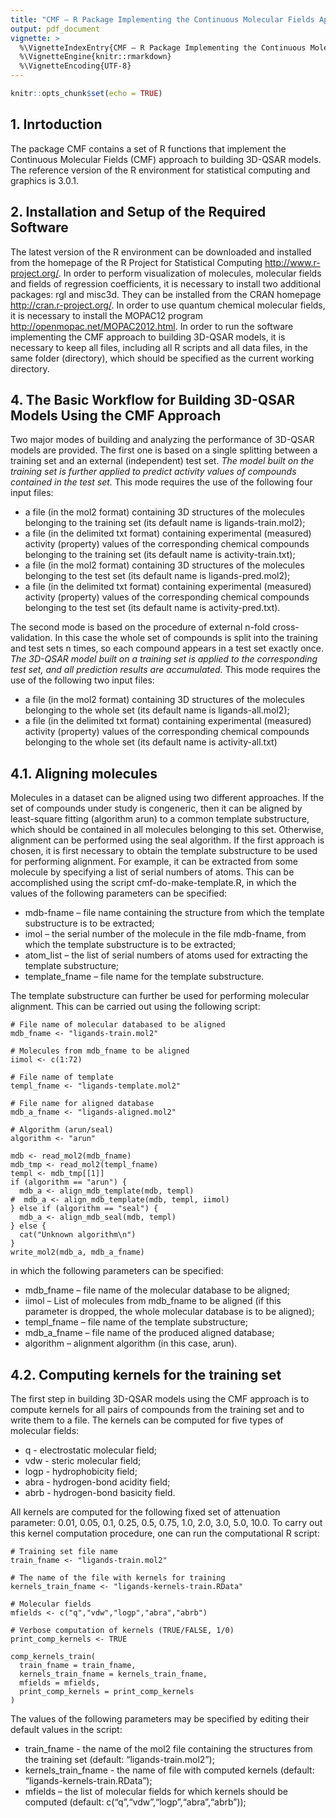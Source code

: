 ```yaml
---
title: "CMF – R Package Implementing the Continuous Molecular Fields Approach"
output: pdf_document
vignette: >
  %\VignetteIndexEntry{CMF – R Package Implementing the Continuous Molecular Fields Approach} 
  %\VignetteEngine{knitr::rmarkdown} 
  %\VignetteEncoding{UTF-8}
---
```


```r
knitr::opts_chunk$set(echo = TRUE)
```

## 1. Inrtoduction

The package CMF contains a set of R functions that implement the Continuous Molecular Fields (CMF) approach to building 3D-QSAR models. The reference version of the R environment for statistical computing and graphics is 3.0.1.

## 2. Installation and Setup of the Required Software

The latest version of the R environment can be downloaded and installed from the homepage of the R Project for Statistical Computing <http://www.r-project.org/>. In order to perform visualization of molecules, molecular fields and fields of regression coefficients, it is necessary to install two additional packages: rgl and misc3d. They can be installed from the CRAN homepage <http://cran.r-project.org/>. In order to use quantum chemical molecular fields, it is necessary to install the MOPAC12 program     <http://openmopac.net/MOPAC2012.html>.
In order to run the software implementing the CMF approach to building 3D-QSAR models, it is necessary to keep all files, including all R scripts and all data files, in the same folder (directory), which should be specified as the current working directory.

## 4. The Basic Workflow for Building 3D-QSAR Models Using the CMF Approach

Two major modes of building and analyzing the performance of 3D-QSAR models are provided. The first one is based on a single splitting between a training set and an external (independent) test set. *The model built on the training set is further applied to predict activity values of compounds contained in the test set.* This mode requires the use of the following four input files:

- a file (in the mol2 format) containing 3D structures of the molecules belonging to the training set (its default name is ligands-train.mol2);
-  a file (in the delimited txt format) containing experimental (measured) activity (property) values of the corresponding chemical compounds belonging to the training set (its default name is activity-train.txt);
- a file (in the mol2 format) containing 3D structures of the molecules belonging to the test set (its default name is ligands-pred.mol2);
- a file (in the delimited txt format) containing experimental (measured) activity (property) values of the corresponding chemical compounds belonging to the test set (its default name is activity-pred.txt).

The second mode is based on the procedure of external n-fold cross-validation. In this case the whole set of compounds is split into the training and test sets n times, so each compound appears in a test set exactly once. *The 3D-QSAR model built on a training set is applied to the corresponding test set, and all prediction results are accumulated.* This mode requires the use of the following two input files:

- a file (in the mol2 format) containing 3D structures of the molecules belonging to the whole set (its default name is ligands-all.mol2);
- a file (in the delimited txt format) containing experimental (measured) activity (property) values of the corresponding chemical compounds belonging to the whole set (its default name is activity-all.txt)

## 4.1. Aligning molecules


Molecules in a dataset can be aligned using two different approaches. If the set of compounds under study is congeneric, then it can be aligned by least-square fitting (algorithm arun) to a common template substructure, which should be contained in all molecules belonging to this set. Otherwise, alignment can be performed using the seal algorithm.
If the first approach is chosen, it is first necessary to obtain the template substructure to be used for performing alignment. For example, it can be extracted from some molecule by specifying a list of serial numbers of atoms. This can be accomplished using the script cmf-do-make-template.R, in which the values of the following parameters can be specified:

- mdb-fname – file name containing the structure from which the template substructure is to be extracted;
 - imol – the serial number of the molecule in the file mdb-fname, from which the template substructure is to be extracted;
- atom_list – the list of serial numbers of atoms used for extracting the template substructure;
- template_fname – file name for the template substructure.

The template substructure can further be used for performing molecular alignment. This can be carried out using the following script:

```
# File name of molecular databased to be aligned
mdb_fname <- "ligands-train.mol2"

# Molecules from mdb_fname to be aligned
iimol <- c(1:72)

# File name of template
templ_fname <- "ligands-template.mol2"

# File name for aligned database
mdb_a_fname <- "ligands-aligned.mol2"

# Algorithm (arun/seal)
algorithm <- "arun"

mdb <- read_mol2(mdb_fname)
mdb_tmp <- read_mol2(templ_fname)
templ <- mdb_tmp[[1]]
if (algorithm == "arun") {
  mdb_a <- align_mdb_template(mdb, templ)
#  mdb_a <- align_mdb_template(mdb, templ, iimol)
} else if (algorithm == "seal") {
  mdb_a <- align_mdb_seal(mdb, templ)
} else {
  cat("Unknown algorithm\n")
}
write_mol2(mdb_a, mdb_a_fname)

```
in which the following parameters can be specified:

- mdb_fname – file name of the molecular database to be aligned;
- iimol – List of molecules from mdb_fname to be aligned (if this parameter is dropped, the whole molecular database is to be aligned);
- templ_fname – file name of the template substructure;
- mdb_a_fname – file name of the produced aligned database;
- algorithm – alignment algorithm (in this case, arun).

## 4.2. Computing kernels for the training set

The first step in building 3D-QSAR models using the CMF approach is to compute kernels for all pairs of compounds from the training set and to write them to a file. The kernels can be computed for five types of molecular fields:

- q - electrostatic molecular field;
- vdw - steric molecular field;
- logp - hydrophobicity field;
- abra - hydrogen-bond acidity field;
- abrb - hydrogen-bond basicity field.


All kernels are computed for the following fixed set of attenuation parameter: 0.01, 0.05, 0.1, 0.25, 0.5, 0.75, 1.0, 2.0, 3.0, 5.0, 10.0.
To carry out this kernel computation procedure, one can run the computational R script:

```
# Training set file name
train_fname <- "ligands-train.mol2"

# The name of the file with kernels for training
kernels_train_fname <- "ligands-kernels-train.RData"

# Molecular fields
mfields <- c("q","vdw","logp","abra","abrb")

# Verbose computation of kernels (TRUE/FALSE, 1/0)
print_comp_kernels <- TRUE

comp_kernels_train(
  train_fname = train_fname, 
  kernels_train_fname = kernels_train_fname, 
  mfields = mfields, 
  print_comp_kernels = print_comp_kernels
)
```

The values of the following parameters may be specified by editing their default values in the script:

- train_fname - the name of the mol2 file containing the structures from the training set (default: “ligands-train.mol2”);
- kernels_train_fname - the name of file with computed kernels (default: “ligands-kernels-train.RData”);
- mfields – the list of molecular fields for which kernels should be computed (default: c("q","vdw","logp","abra","abrb"));

